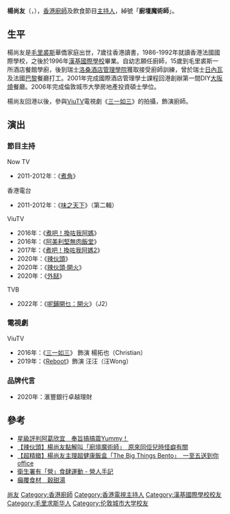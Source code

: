 {{No footnotes|time=2021-05-28T01:51:06+00:00}}
'''楊尚友'''（{{lang-en|Christian Yang}}，{{bd|1978年|9月9日}}），[[香港|香港]][[廚師|廚師]]及飲食節目[[主持人|主持人]]，綽號「'''廚壇魔術師'''」。

==生平==
楊尚友是[[毛里裘斯|毛里裘斯]]華僑家庭出世，7歲往香港讀書，1986-1992年就讀香港法國國際學校，之後於1996年[[漢基國際學校|漢基國際學校]]畢業。自幼志願任廚師，15歲到毛里裘斯一所酒店餐館學廚，後到瑞士[[洛桑酒店管理學院|洛桑酒店管理學院]]獲取接受廚師訓練，曾於瑞士[[日內瓦|日內瓦]]及法國[[巴黎|巴黎]]餐廳打工。2001年完成國際酒店管理學士課程回港創辦第一間DIY[[大阪燒|大阪燒]]餐廳。2006年完成倫敦城市大學房地產投資碩士學位。

楊尚友回港以後，參與[[ViuTV|ViuTV]]電視劇《[[三一如三|三一如三]]》的拍攝，飾演廚師。

==演出==
===節目主持===
;Now TV
*2011-2012年：《[[煮角|煮角]]》
香港電台
*2011-2012年：《[[味之天下|味之天下]]》（第二輯）
;ViuTV
*2016年：《[[煮吧！換咗我阿媽|煮吧！換咗我阿媽]]》
*2016年：《[[阿美利堅無肉飯堂|阿美利堅無肉飯堂]]》
*2017年：《[[煮吧！換咗我阿媽|煮吧！換咗我阿媽2]]》
*2020年：《[[辣伙頭|辣伙頭]]》
*2020年：《[[辣伙頭·開火|辣伙頭·開火]]》
*2020年：《[[外餸|外餸]]》
;TVB
*2022年：《[[呢鋪開乜|呢鋪開乜：開火]]》（J2）

===電視劇===
;ViuTV
*2016年：《[[三一如三|三一如三]]》 飾演 楊拓也（Christian）
*2019年：《[[Reboot_(電視劇)|Reboot]]》飾演 汪汪（汪Wong）

===品牌代言===
*2020年：滙豐銀行卓越理財

==參考==
*[https://hk.on.cc/hk/bkn/cnt/entertainment/20181012/bkn-20181012000010751-1012_00862_001.html   星級評判阿葛欣宜　奉旨搞搞震Yummy！] {{Wayback|url=https://hk.on.cc/hk/bkn/cnt/entertainment/20181012/bkn-20181012000010751-1012_00862_001.html |date=20210201012807 }}
*[https://www.hk01.com/即時娛樂/440736/   【辣伙頭】楊尚友點解叫「廚壇魔術師」　原來同佢兒時怪癖有關]
*[https://www.am730.com.hk/news/%E6%97%85%E9%81%8A.%E9%A3%B2%E9%A3%9F/%E3%80%90%E8%B6%85%E7%B2%BE%E7%B7%BB%E3%80%91%E6%A5%8A%E5%B0%9A%E5%8F%8B%E4%B8%BB%E7%90%86%E8%B6%85%E5%81%A5%E5%BA%B7%E9%A3%AF%E7%9B%92%E3%80%80the-big-things-bento%E4%B8%80%E8%87%B3%E4%BA%94%E9%80%81%E5%88%B0office-218766   【超精緻】楊尚友主理超健康飯盒「The Big Things Bento」　一至五送到你office] {{Wayback|url=https://www.am730.com.hk/news/%E6%97%85%E9%81%8A.%E9%A3%B2%E9%A3%9F/%E3%80%90%E8%B6%85%E7%B2%BE%E7%B7%BB%E3%80%91%E6%A5%8A%E5%B0%9A%E5%8F%8B%E4%B8%BB%E7%90%86%E8%B6%85%E5%81%A5%E5%BA%B7%E9%A3%AF%E7%9B%92%E3%80%80the-big-things-bento%E4%B8%80%E8%87%B3%E4%BA%94%E9%80%81%E5%88%B0office-218766 |date=20210201035547 }}
*[http://restaurant.eatsmart.gov.hk/b5/content.asp?content_id=667 衛生署有「營」食肆運動 - 營人手記] {{Wayback|url=http://restaurant.eatsmart.gov.hk/b5/content.asp?content_id=667 |date=20180908064841 }}
*[http://hk.apple.nextmedia.com/supplement/food/art/20120105/15953313 癲覆食材　穀甜湯] {{Wayback|url=http://hk.apple.nextmedia.com/supplement/food/art/20120105/15953313 |date=20161102015312 }}
{{DEFAULTSORT: Yeung}}
[[Category:楊姓|尚友]]
[[Category:香港廚師|Category:香港廚師]]
[[Category:香港電視主持人|Category:香港電視主持人]]
[[Category:漢基國際學校校友|Category:漢基國際學校校友]]
[[Category:毛里求斯华人|Category:毛里求斯华人]]
[[Category:伦敦城市大学校友|Category:伦敦城市大学校友]]
